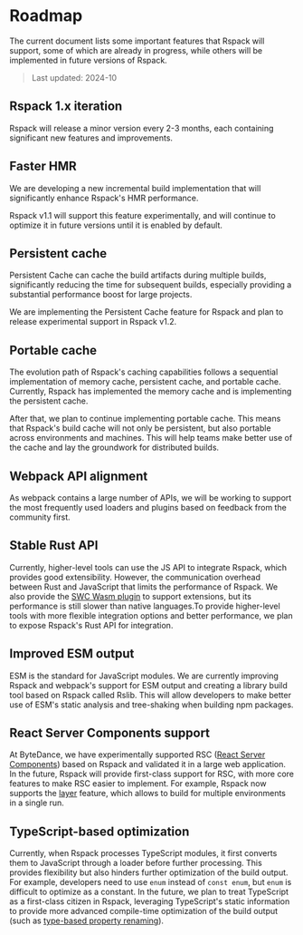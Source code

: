 # Roadmap

The current document lists some important features that Rspack will support, some of which are already in progress, while others will be implemented in future versions of Rspack.

> Last updated: 2024-10

## Rspack 1.x iteration

Rspack will release a minor version every 2-3 months, each containing significant new features and improvements.

## Faster HMR

We are developing a new incremental build implementation that will significantly enhance Rspack's HMR performance.

Rspack v1.1 will support this feature experimentally, and will continue to optimize it in future versions until it is enabled by default.

## Persistent cache

Persistent Cache can cache the build artifacts during multiple builds, significantly reducing the time for subsequent builds, especially providing a substantial performance boost for large projects.

We are implementing the Persistent Cache feature for Rspack and plan to release experimental support in Rspack v1.2.

## Portable cache

The evolution path of Rspack's caching capabilities follows a sequential implementation of memory cache, persistent cache, and portable cache. Currently, Rspack has implemented the memory cache and is implementing the persistent cache.

After that, we plan to continue implementing portable cache. This means that Rspack's build cache will not only be persistent, but also portable across environments and machines. This will help teams make better use of the cache and lay the groundwork for distributed builds.

## Webpack API alignment

As webpack contains a large number of APIs, we will be working to support the most frequently used loaders and plugins based on feedback from the community first.

## Stable Rust API

Currently, higher-level tools can use the JS API to integrate Rspack, which provides good extensibility. However, the communication overhead between Rust and JavaScript that limits the performance of Rspack. We also provide the [SWC Wasm plugin](/guide/features/builtin-swc-loader#jscexperimentalplugins) to support extensions, but its performance is still slower than native languages.To provide higher-level tools with more flexible integration options and better performance, we plan to expose Rspack's Rust API for integration.

## Improved ESM output

ESM is the standard for JavaScript modules. We are currently improving Rspack and webpack's support for ESM output and creating a library build tool based on Rspack called Rslib. This will allow developers to make better use of ESM's static analysis and tree-shaking when building npm packages.

## React Server Components support

At ByteDance, we have experimentally supported RSC ([React Server Components](https://react.dev/reference/rsc/server-components)) based on Rspack and validated it in a large web application. In the future, Rspack will provide first-class support for RSC, with more core features to make RSC easier to implement. For example, Rspack now supports the [layer](/config/experiments#experimentslayers) feature, which allows to build for multiple environments in a single run.

## TypeScript-based optimization

Currently, when Rspack processes TypeScript modules, it first converts them to JavaScript through a loader before further processing. This provides flexibility but also hinders further optimization of the build output. For example, developers need to use `enum` instead of `const enum`, but `enum` is difficult to optimize as a constant. In the future, we plan to treat TypeScript as a first-class citizen in Rspack, leveraging TypeScript's static information to provide more advanced compile-time optimization of the build output (such as [type-based property renaming](https://github.com/google/closure-compiler/wiki/Type-Based-Property-Renaming)).
